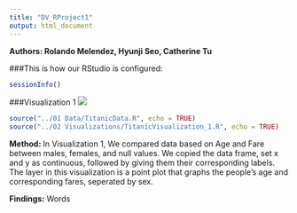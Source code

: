 ```yaml
---
title: "DV_RProject1"
output: html_document
---
```

**Authors: Rolando Melendez, Hyunji Seo, Catherine Tu**

###This is how our RStudio is configured:
```r
sessionInfo()
```

###Visualization 1
![](./Rplot1.png)

```r
source("../01 Data/TitanicData.R", echo = TRUE)
source("../02 Visualizations/TitanicVisualization_1.R", echo = TRUE)
```

**Method: **
In Visualization 1, We compared data based on Age and Fare between males, females, and null values. We copied the data frame, set x and y as continuous, followed by giving them their corresponding labels. The layer in this visualization is a point plot that graphs the people's age and corresponding fares, seperated by sex.

**Findings:**
Words




